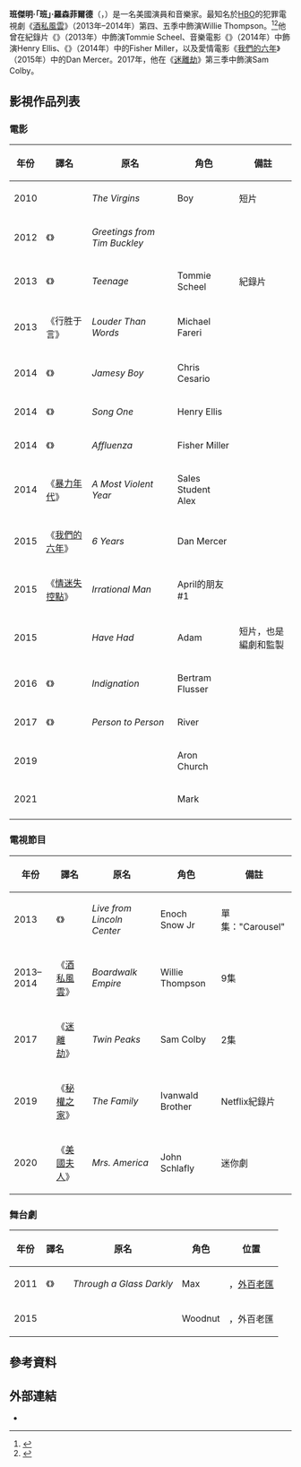 {{expand|time=2016-10-22T08:12:04+00:00}}
{{noteTA
|G1=Movie
|G2=TV
|1=zh-hk:紐約情弦; zh-tw:紐約安可曲; zh-cn:一曲倾情;
|2=zh-hk:歌聲中呼喚愛; zh-tw:來自蒂姆巴克利的問候; zh-cn:来自蒂姆·巴克利的问候;
|3=zh-hk:迷離劫; zh-tw:雙峰; zh-cn:双峰镇;
|4=zh-hk:最暴烈的一年; zh-tw:暴力年代; zh-cn:至暴之年;
}}
{{Infobox person
| name = 班·羅森菲爾德<br />Ben Rosenfield
| image = Ben Rosenfield 2014.jpg
| caption = 羅森菲爾德在2014年{{link-en|蒙克萊電影節|Montclair Film Festival}}
| birth_name = Benjamin Rosenfield
| birth_date = {{Birth date and age|1992|8|1}}
| birth_place = 美國[[新澤西州|新澤西州]][[蒙克萊|蒙克萊]]
| occupation = {{Flat list|
* 演員
* 音樂家}}
| years_active = 2010年–現在
}}
'''班傑明·「班」·羅森菲爾德'''（{{lang-en|'''Benjamin "Ben" Rosenfield'''}}，{{bd|1992年|8月1日}}）是一名美國演員和音樂家。最知名於[[HBO|HBO]]的犯罪電視劇《[[酒私風雲|酒私風雲]]》（2013年–2014年）第四、五季中飾演Willie Thompson。<ref>{{Cite web |url = http://www.hbo.com/boardwalk-empire/episodes/04/40-all-in/interview/ben-rosenfield.html |title = Interview With Ben Rosenfield |publisher = Home Box Office |language = en |accessdate = 2016-10-22 |archive-date = 2016-12-07 |archive-url = https://web.archive.org/web/20161207181907/http://www.hbo.com/boardwalk-empire/episodes/04/40-all-in/interview/ben-rosenfield.html |dead-url = no }}</ref><ref>{{Cite web |url = http://www.cinephiled.com/interview-ben-rosenfield-excesses-affluenza/ |title = Interview: Ben Rosenfield on the Excesses of ‘Affluenza’ |author = Danny Miller |date = 2014-07-24 |publisher = Cinephiled |language = en |accessdate = 2018-08-27 |archive-date = 2018-08-27 |archive-url = https://web.archive.org/web/20180827173952/http://www.cinephiled.com/interview-ben-rosenfield-excesses-affluenza/ |dead-url = no }}</ref>他曾在紀錄片《{{link-en|少年 (電影)|Teenage (film)|少年}}》（2013年）中飾演Tommie Scheel、音樂電影《{{link-en|紐約情弦|Song One}}》（2014年）中飾演Henry Ellis、《{{link-en|富貴病 (電影)|Affluenza (film)|富貴病}}》（2014年）中的Fisher Miller，以及愛情電影《[[我們的六年|我們的六年]]》（2015年）中的Dan Mercer。2017年，他在《[[雙峰_(2017年電視劇)|迷離劫]]》第三季中飾演Sam Colby。

== 影視作品列表 ==
=== 電影 ===
{| class="wikitable sortable"
! 年份
! 譯名
! 原名
! 角色
! 備註
|-
| 2010
| {{n/a}}
| ''The Virgins''
| Boy
| 短片
|-
| 2012
| 《{{link-en|歌聲中呼喚愛|Greetings from Tim Buckley}}》
| ''Greetings from Tim Buckley''
| {{link-en|蒂姆·伯克利|Tim Buckley}}
|
|-
| 2013
| 《{{link-en|少年 (電影)|Teenage (film)|少年}}》
| ''Teenage''
| Tommie Scheel
| 紀錄片
|-
| 2013
| 《行胜于言》
| ''Louder Than Words''
| Michael Fareri
|
|-
| 2014
| 《{{link-en|詹姆士 (電影)|Jamesy Boy|詹-{}-姆士}}》
| ''Jamesy Boy''
| Chris Cesario
|
|-
| 2014
| 《{{link-en|紐約情弦|Song One}}》
| ''Song One''
| Henry Ellis
| 
|-
| 2014
| 《{{link-en|富貴病 (電影)|Affluenza (film)|富貴病}}》
| ''Affluenza''
| Fisher Miller
| 
|-
| 2014
| 《[[暴力年代|暴力年代]]》
| ''A Most Violent Year''
| Sales Student Alex
|
|-
| 2015
| 《[[我們的六年|我們的六年]]》
| ''6 Years''
| Dan Mercer
| 
|-
| 2015
| 《[[情迷失控點|情迷失控點]]》
| ''Irrational Man''
| April的朋友 #1
| 
|-
| 2015
| {{n/a}}
| ''Have Had''
| Adam
| 短片，也是編劇和監製
|-
| 2016
| 《{{link-en|憤怒 (電影)|Indignation (film)|憤怒}}》
| ''Indignation''
| Bertram Flusser
|
|-
| 2017
| 《{{link-en|人與人|Person to Person (film)}}》
| ''Person to Person''
| River
|
|-
| 2019
| {{n/a}}
| ''{{link-en|Mickey and the Bear|Mickey and the Bear}}''
| Aron Church
|
|-
| 2021
| {{n/a}}
| ''{{link-en|Mark, Mary & Some Other People|Mark, Mary & Some Other People}}''
| Mark
|
|-
|}

=== 電視節目 ===
{| class="wikitable sortable"
! 年份
! 譯名
! 原名
! 角色
! 備註
|-
| 2013
| 《{{link-en|林肯中心现场|Live from Lincoln Center}}》
| ''Live from Lincoln Center''
| Enoch Snow Jr
| 單集："Carousel"
|-
| 2013–2014
| 《[[酒私風雲|酒私風雲]]》
| ''Boardwalk Empire''
| Willie Thompson
| 9集
|-
| 2017
| 《[[雙峰_(2017年電視劇)|迷離劫]]》
| ''Twin Peaks''
| Sam Colby
| 2集
|-
| 2019
| 《[[秘權之家|秘權之家]]》
| ''The Family''
| Ivanwald Brother
| Netflix紀錄片
|-
| 2020
| 《[[美國夫人|美國夫人]]》
| ''Mrs. America''
| John Schlafly
| 迷你劇
|}

=== 舞台劇 ===
{| class="wikitable sortable"
! 年份
! 譯名
! 原名
! 角色
! 位置
|-
| 2011
| 《{{link-en|穿過黑暗的玻璃|Through a Glass Darkly (film)#Stage adaptation}}》
| ''Through a Glass Darkly''
| Max
| {{link-en|Atlantic Theater Company|Atlantic Theater Company}}，[[外百老匯|外百老匯]]
|-
| 2015
| {{n/a}}
| ''{{link-en|The Nether|The Nether}}''
| Woodnut
| {{link-en|Lucille Lortel Theatre|Lucille Lortel Theatre}}，外百老匯
|}

== 參考資料 ==
{{Reflist}}

== 外部連結 ==
* {{IMDb name|4101208}}